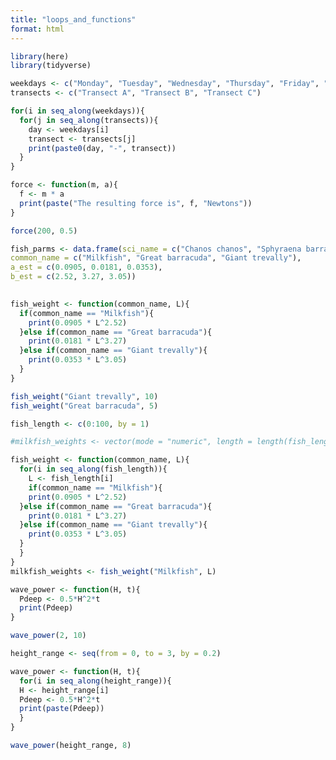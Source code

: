 ```yaml
---
title: "loops_and_functions"
format: html
---
```


```r
library(here)
library(tidyverse)
```
```r
weekdays <- c("Monday", "Tuesday", "Wednesday", "Thursday", "Friday", "Saturday", "Sunday")
transects <- c("Transect A", "Transect B", "Transect C")

for(i in seq_along(weekdays)){
  for(j in seq_along(transects)){
    day <- weekdays[i]
    transect <- transects[j]
    print(paste0(day, "-", transect))
  }
}

```

```r
force <- function(m, a){
  f <- m * a
  print(paste("The resulting force is", f, "Newtons"))
}

force(200, 0.5)
```

```r
fish_parms <- data.frame(sci_name = c("Chanos chanos", "Sphyraena barracuda", "Caranx ignobilis"),
common_name = c("Milkfish", "Great barracuda", "Giant trevally"),
a_est = c(0.0905, 0.0181, 0.0353),
b_est = c(2.52, 3.27, 3.05))
  
```

```r
fish_weight <- function(common_name, L){
  if(common_name == "Milkfish"){
    print(0.0905 * L^2.52)
  }else if(common_name == "Great barracuda"){
    print(0.0181 * L^3.27)
  }else if(common_name == "Giant trevally"){
    print(0.0353 * L^3.05)
  }
}

fish_weight("Giant trevally", 10)
fish_weight("Great barracuda", 5)
```

```r
fish_length <- c(0:100, by = 1)

#milkfish_weights <- vector(mode = "numeric", length = length(fish_length))

fish_weight <- function(common_name, L){
  for(i in seq_along(fish_length)){
    L <- fish_length[i]
    if(common_name == "Milkfish"){
    print(0.0905 * L^2.52)
  }else if(common_name == "Great barracuda"){
    print(0.0181 * L^3.27)
  }else if(common_name == "Giant trevally"){
    print(0.0353 * L^3.05)
  }
  }
}
milkfish_weights <- fish_weight("Milkfish", L)

```

```r
wave_power <- function(H, t){
  Pdeep <- 0.5*H^2*t
  print(Pdeep)
}

wave_power(2, 10)

```
```r
height_range <- seq(from = 0, to = 3, by = 0.2)

wave_power <- function(H, t){
  for(i in seq_along(height_range)){
  H <- height_range[i]
  Pdeep <- 0.5*H^2*t
  print(paste(Pdeep))
  }
}

wave_power(height_range, 8)
```

